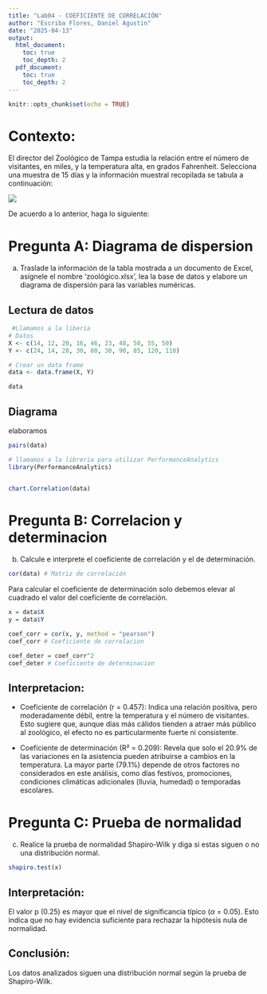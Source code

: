 ```yaml
---
title: "Lab04 - COEFICIENTE DE CORRELACIÓN"
author: "Escriba Flores, Daniel Agustin"
date: "2025-04-13"
output:
  html_document: 
    toc: true
    toc_depth: 2
  pdf_document:
    toc: true
    toc_depth: 2
---
```


```r
knitr::opts_chunk$set(echo = TRUE)
```

# Contexto:

El director del Zoológico de Tampa estudia la relación entre el número de visitantes, en miles, y la temperatura alta, en grados Fahrenheit. Selecciona una muestra de 15 días y la información muestral recopilada se tabula a continuación:

![](Cuadro.png)

De acuerdo a lo anterior, haga lo siguiente:

# Pregunta A: Diagrama de dispersion

a. Traslade la información de la tabla mostrada a un documento de Excel, asígnele el nombre ‘zoológico.xlsx’, lea la base de datos y elabore un diagrama de dispersión para las variables numéricas.

## Lectura de datos

```r
 #Llamamos a la liberia
# Datos
X <- c(14, 12, 20, 16, 46, 23, 48, 50, 55, 50)
Y <- c(24, 14, 28, 30, 80, 30, 90, 85, 120, 110)

# Crear un data frame
data <- data.frame(X, Y)

data

```

## Diagrama 

elaboramos

```r
pairs(data)

# llamamos a la libreria para utilizar PerformanceAnalytics
library(PerformanceAnalytics) 


chart.Correlation(data)
```

# Pregunta B: Correlacion y determinacion

b. Calcule e interprete el coeficiente de correlación y el de determinación.

```r

cor(data) # Matriz de correlación
```
Para calcular el coeficiente de determinación solo debemos elevar al cuadrado el valor del coeficiente de correlación.

```r
x = data$X
y = data$Y

coef_corr = cor(x, y, method = "pearson")
coef_corr # Coeficiente de correlacion

coef_deter = coef_corr^2
coef_deter # Coeficiente de determinacion
```

## Interpretacion:

- Coeficiente de correlación (r = 0.457):
  Indica una relación positiva, pero moderadamente débil, entre la temperatura y el número de visitantes. Esto sugiere que, aunque días más cálidos tienden a atraer más público al zoológico, el efecto no es particularmente fuerte ni consistente.

- Coeficiente de determinación (R² = 0.209):
  Revela que solo el 20.9% de las variaciones en la asistencia pueden atribuirse a cambios en la temperatura. La mayor parte (79.1%) depende de otros factores no considerados en este análisis, como días festivos, promociones, condiciones climáticas adicionales (lluvia, humedad) o temporadas escolares.

    
# Pregunta C: Prueba de normalidad

c. Realice la prueba de normalidad Shapiro-Wilk y diga si estas siguen o no una distribución normal.

```r

shapiro.test(x)

```
## Interpretación:

El valor p (0.25) es mayor que el nivel de significancia típico ($\alpha$ = 0.05). Esto indica que no hay evidencia suficiente para rechazar la hipótesis nula de normalidad.

## Conclusión:

Los datos analizados siguen una distribución normal según la prueba de Shapiro-Wilk.
